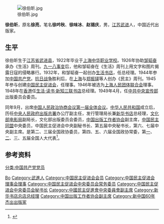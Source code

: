 [[File:徐伯昕.jpg|thumb]]

'''徐伯昕'''{{BD|1905年|3月4日|1984年|3月27日|catIdx=X徐}}，原名'''徐亮'''，笔名'''徐吟秋'''、'''徐味冰'''、'''赵锡庆'''，男，[[江苏|江苏]][[武进|武进]]人，中国近代出版家。

== 生平 ==
徐伯昕生于[[江苏省|江苏省]][[武进县|武进县]]，1922年毕业于[[上海中华职业学校|上海中华职业学校]]。1926年协助[[邹韬奋|邹韬奋]]承办《生活》周刊。[[九一八事变|九一八事变]]后，他和邹韬奋在《生活》周刊上用文字和图片揭露日寇的侵略暴行。1932年，和邹韬奋一起创办[[三聯書店_(香港)|生活书店]]，任总经理。1944年参加[[中国共产党|中国共产党]]。[[抗日战争|抗日战争]]胜利后，在[[上海|上海]]与[[郑振铎|郑振铎]]等人创办《民主》周刊。1945年参与创建[[中国民主促进会|中国民主促进会]]，任理事。1946年被选为[[上海人民团体联合会|上海人民团体联合会]]理事。1948年在[[香港|香港]]任[[生活·读书·新知三联书店|生活·读书·新知三联书店]]总经理。1949年4月，任[[中共中央宣传部|中共中央宣传部]]出版委员会委员。

同年9月，出席[[中国人民政治协商会议第一届全体会议|中国人民政治协商会议第一届全体会议]]。[[中华人民共和国|中华人民共和国]]成立后，历任[[中央人民政府出版总署|中央人民政府出版总署]]办公厅副主任，发行管理局长兼[[新华书店|新华书店]]总经理，[[中华人民共和国文化部|文化部]][[电影局|电影局]]副局长，文化部出版委员会委员，[[中国出版工作者协会|中国出版工作者协会]]副主席，[[中国民主同盟|中国民主同盟]]中央委员，中国民主促进会中央副秘书长、第五届中央秘书长，第六、七届中央副主席。是第二、三届全国政协委员，第四、五、六届全国政协常委，第[[第一届全国人民代表大会代表名单|一]]、[[第二届全国人民代表大会代表名单|二]]、[[第三届全国人民代表大会代表名单|三]]、[[第五届全国人民代表大会代表名单|五]]届全国人大代表<ref>{{Cite web |url=http://www.lssdjt.com/3/27/china-ChuBanJiaXuBoXinShiShi.html |title=历史上的今天公元1984年3月27日中国出版家徐伯昕逝世 |access-date=2011年1月11日 |archive-date=2016年3月5日 |archive-url=https://web.archive.org/web/20160305003009/http://lssdjt.com/3/27/china-chubanjiaxuboxinshishi.html }}</ref>。

== 参考资料 ==
{{reflist}}

{{新中国60年杰出出版家}}
{{Navboxes 
| title  = 徐伯昕在[[中国民主促进会|中国民主促进会]]的职务
| list1  =
{{中国民主促进会第一届理事会}}
{{中国民主促进会第二届理事会}}
{{中国民主促进会第三届中央理事会}}
{{中国民主促进会第四届中央委员会}}
{{中国民主促进会第五届中央委员会}}
{{中国民主促进会第六届中央委员会}}
{{中国民主促进会第七届中央委员会}}
}}
{{Navboxes
| title  = 徐伯昕在[[中国出版协会|中国出版协会]]的职务
| list1  =
{{中国出版工作者协会第一届理事会}}
}}

{{Authority control}}
{{DEFAULTSORT:Xu徐}}
[[Category:徐姓|Bo]]
[[Category:武進人|Category:武進人]]
[[分类:中国共产党党员|分类:中国共产党党员]]
[[Category:中国民主促进会会员|Category:中国民主促进会会员]]
[[Category:中国民主促进会理事会理事|Category:中国民主促进会理事会理事]]
[[Category:中国民主促进会中央委员会常务委员|Category:中国民主促进会中央委员会常务委员]]
[[Category:中国民主促进会中央委员会秘书长|Category:中国民主促进会中央委员会秘书长]]
[[Category:中國民主促進會中央委員會副主席|Category:中國民主促進會中央委員會副主席]]
[[Category:新华书店总店总经理|Category:新华书店总店总经理]]
[[Category:中国出版工作者协会副主席|Category:中国出版工作者协会副主席]]
[[Category:新中国60年杰出出版家|Category:新中国60年杰出出版家]]